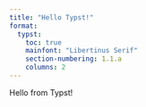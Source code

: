 ```yaml
---
title: "Hello Typst!"
format:
  typst:
    toc: true
    mainfont: "Libertinus Serif"
    section-numbering: 1.1.a
    columns: 2
---
```


Hello from Typst!
